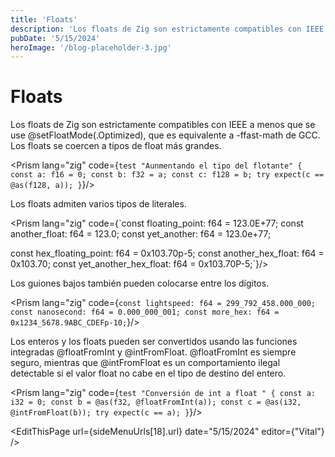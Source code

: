 ```yaml
---
title: 'Floats'
description: 'Los floats de Zig son estrictamente compatibles con IEEE a menos que se use @setFloatMode(.Optimized), que es equivalente a -ffast-math de GCC. Los floats se coercen a tipos de float más grandes.'
pubDate: '5/15/2024'
heroImage: '/blog-placeholder-3.jpg'
---
```



<div class="flex flex-col gap-y-5 text-white py-8">
<h1 class="text-white py-8">Floats</h1>

Los floats de Zig son estrictamente compatibles con IEEE a menos que se use @setFloatMode(.Optimized), que es equivalente a -ffast-math de GCC. Los floats se coercen a tipos de float más grandes.

<Prism lang="zig" code={`test "Aunmentando el tipo del flotante" {
    const a: f16 = 0;
    const b: f32 = a;
    const c: f128 = b;
    try expect(c == @as(f128, a));
}`}/>

Los floats admiten varios tipos de literales.

<Prism lang="zig" code={`const floating_point: f64 = 123.0E+77;
const another_float: f64 = 123.0;
const yet_another: f64 = 123.0e+77;

const hex_floating_point: f64 = 0x103.70p-5;
const another_hex_float: f64 = 0x103.70;
const yet_another_hex_float: f64 = 0x103.70P-5;`}/>

Los guiones bajos también pueden colocarse entre los dígitos.

<Prism lang="zig" code={`const lightspeed: f64 = 299_792_458.000_000;
const nanosecond: f64 = 0.000_000_001;
const more_hex: f64 = 0x1234_5678.9ABC_CDEFp-10;`}/>

Los enteros y los floats pueden ser convertidos usando las funciones integradas <span class="bg-gray-800 rounded-md px-2 text-green-400">@floatFromInt</span> y <span class="bg-gray-800 rounded-md px-2 text-green-400">@intFromFloat</span>. <span class="bg-gray-800 rounded-md px-2 text-green-400">@floatFromInt</span> es siempre seguro, mientras que <span class="bg-gray-800 rounded-md px-2 text-green-400">@intFromFloat</span> es un comportamiento ilegal detectable si el valor float no cabe en el tipo de destino del entero.

<Prism lang="zig" code={`test "Conversión de int a float " {
    const a: i32 = 0;
    const b = @as(f32, @floatFromInt(a));
    const c = @as(i32, @intFromFloat(b));
    try expect(c == a);
}`}/>

<EditThisPage url={sideMenuUrls[18].url} date="5/15/2024" editor={"Vital"} />

<div class="flex w-full justify-between space-x-8 place-content-center">
    <NextButton text={sideMenuUrls[17].label} subText="Anterior" isRight={false} url={sideMenuUrls[17].url}/>
    <NextButton text={sideMenuUrls[19].label} subText="Siguiente" isRight={true} url={sideMenuUrls[19].url}/>
</div>
</div>
